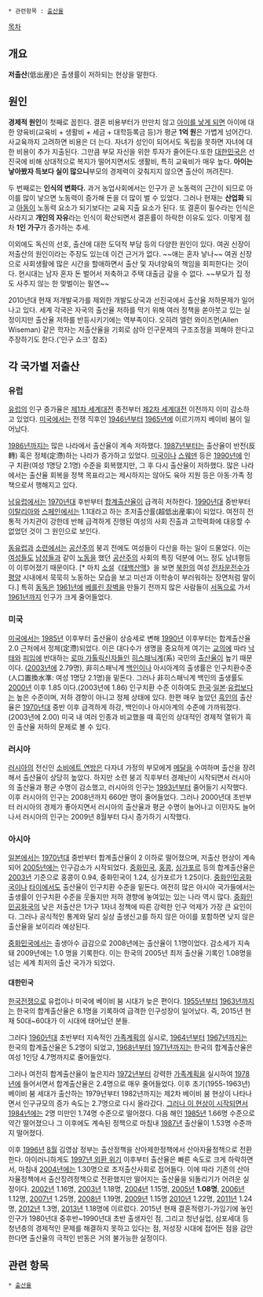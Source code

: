  * 관련항목 : [[출산율]]

[[목차]]

== 개요 ==

'''저출산'''(低出産)은 출생률이 저하되는 현상을 말한다.

== 원인 ==
'''경제적 원인'''이 첫째로 꼽힌다. 결혼 비용부터가 만만치 않고 [[출산|아이를 낳게 되면]] 아이에 대한 양육비(교육비 + 생활비 + 세금 + 대학등록금 등)가 평균 '''1억 원'''은 가볍게 넘어간다. 사교육까지 고려하면 비용은 더 는다. 자녀가 성인이 되어서도 독립을 못하면 자녀에 대한 비용이 추가 지출된다. 그만큼 부모 자신을 위한 투자가 줄어든다.또한 [[대한민국]]은 선진국에 비해 상대적으로 복지가 떨어지면서도 생활비, 특히 교육비가 매우 높다. '''아이는 낳아봤자 득보다 실이 많으니'''부모의 경제력이 갖춰지지 않으면 출산이 꺼려진다.

두 번째로는 '''인식의 변화다.''' 과거 농업사회에서는 인구가 곧 노동력의 근간이 되므로 아이를 많이 낳으면 노동력이 증가해 돈을 더 많이 벌 수 있었다. 그러나 현재는 '''산업화''' 되고 [[아동]]이 노동력 요소가 되기보다는 교육 지출 요소가 된다. 또 결혼이 필수라는 인식은 사라지고 '''개인의 자유'''라는 인식이 확산되면서 결혼률이 하락한 이유도 있다. 이렇게 점차 '''1인 가구'''가 증가하는 추세.

이외에도 독신의 선호, 출산에 대한 도덕적 부담 등의 다양한 원인이 있다. 여권 신장이 저출산의 원인이라는 주장도 있는데 이건 근거가 없다. ~~애는 혼자 낳나~~ 여권 신장으로 사회생활에 많은 시간을 할애하면서 출산 및 자녀양육의 책임을 회피한다는 것이다. 현시대는 남자 혼자 돈 벌어서 저축하고 주택 대출금 갚을 수 없다. ~~부모가 집 정도 사주지 않는 한 맞벌이는 필연~~

2010년대 현재 저개발국가를 제외한 개발도상국과 선진국에서 출산율 저하문제가 일어나고 있다. 세계 각국은 자국의 출산율 저하를 막기 위해 여러 정책을 쏟아붓고 있는 실정이지만 출산율 저하를 반등시키기에는 역부족이다. 오히려 앨런 와이즈먼(Allen Wiseman) 같은 학자는 저출산율을 기회로 삼아 인구문제의 구조조정을 꾀해야 한다고 주장하기도 한다.('인구 쇼크' 참조)

== 각 국가별 저출산 ==
=== 유럽 ===
[[유럽]]의 인구 증가율은 [[제1차 세계대전]] 종전부터 [[제2차 세계대전]] 이전까지 이미 감소하고 있었다. [[미국]]에서는 전쟁 직후인 [[1946년]]부터 [[1965년]]에 이르기까지 베이비 붐이 일어났다.

[[1986년]]까지는 많은 나라에서 출산율이 계속 저하했다. [[1987년]]부터는 출산율이 반전(反轉) 혹은 정체(定滯)하는 나라가 증가하고 있었다. [[미국]]이나 [[스웨덴]] 등은 [[1990년]]에 인구 치환(여성 1명당 2.1명) 수준을 회복했지만, 그 후 다시 출산율이 저하했다. 많은 나라에서는 출산율 회복을 정책 목표라고는 제시하지는 않아도 육아 지원 등은 아동·가족 정책으로서 행해지고 있다.

[[남유럽]]에서는 [[1970년대]] 후반부터 [[합계출산율]]이 급격히 저하한다. [[1990년대]] 중반부터 [[이탈리아]]와 [[스페인]]에서는 1.1대라고 하는 초저출산률(超低出産率)이 되었다. 여전히 전통적 가치관이 강한데 반해 급격하게 진행된 여성의 사회 진출과 고학력화에 대응할 수 없었던 것이 그 원인으로 보인다. 

[[동유럽]]과 [[소련]]에서는 [[공산주의]] 붕괴 전에도 여성들이 다산을 하는 일이 드물었다. 이는 [[여성]]들도 [[남성]]들과 같이 [[노동]]을 했던 [[공산주의]] 사회의 특징 덕분에 어느 정도 남녀평등이 이루어졌기 때문이다. [* 마치 [[소설]]《[[태백산맥]]》을 보면 [[북한]]의 여성 [[전차]]운전수가 [[평양]] 시내에서 묵묵히 노동하는 모습을 보고 미선과 이학송이 부러워하는 장면처럼 말이다.] 특히 [[동독]]은 [[1961년]]에 [[베를린 장벽]]을 만들기 전까지 많은 사람들이 [[서독]]으로 가서 [[1961년]]까지 인구가 크게 줄어들었다. 

=== 미국 ===
[[미국]]에서는 [[1985년]] 이후부터 출산율이 상승세로 변해 [[1990년]] 이후부터는 합계출산율 2.0 근처에서 정체(定滯)되었다. 이은 대다수가 생명을 중요하게 여기는 [[교의]]에 따라 [[낙태]]와 [[피임]]에 반대하는 [[로마 가톨릭]]신자들인 [[히스패닉]]계(系) 국민의 [[출산]]율이 높기 때문이다. ([[2003년]]에 2.79명), 非히스패닉계 [[백인]]이나 아시아계의 출생률은 인구치환수준(人口置換水準: 여성 1명당 2.1명)을 밑돈다. 그러나 非히스패닉계 백인의 출생률도 [[2000년]] 이후 1.85 이다.(2003년에 1.86) 인구치환 수준 이하여도 [[한국]]·[[일본]]·[[유럽]]보다는 높은 수준이며, 저하 경향이 아니고 정체 상태에 있다. 한편 매우 높았던 [[흑인]]의 출산율은 [[1970년대]] 중반 이후 급격하게 하강, 백인이나 아시아계의 수준에 가까워졌다. (2003년에 2.00) 미국 내 여러 인종과 비교했을 때 흑인의 상대적인 경제적 열위가 흑인 출산율 저하의 문제로 볼 수 있다.

=== 러시아 ===
[[러시아]]의 전신인 [[소비에트 연방]]은 다자녀 가정의 부모에게 [[메달]]을 수여하며 출산을 장려해서 출산율이 상당히 높았다. 하지만 소련 붕괴 직후부터 경제난이 시작되면서 러시아의 출산율과 평균 수명이 감소했고, 러시아의 인구는 [[1993년]]부터 줄어들기 시작했다. 이후 러시아의 인구는 2008년까지 660만 명이 줄어들었다. 그러나 2000년대 초반부터 러시아의 경제가 좋아지면서 러시아의 출산율과 평균 수명이 늘어나고 이민자도 늘어나서 러시아의 인구는 2009년 8월부터 다시 증가하기 시작했다.

=== 아시아 ===
[[일본]]에서는 [[1970년대]] 중반부터 합계출산율이 2 이하로 떨어졌으며, 저출산 현상이 계속되어 [[2005년]]에는 인구감소가 시작되었다. [[중화민국]], [[홍콩]], [[싱가포르]] 등의 합계출산율은 [[2003년]] 기준으로 홍콩이 0.94, 중화민국이 1.24, 싱가포르가 1.25이다. [[중화인민공화국]]이나 [[타이]]에서도 출산율이 인구치환 수준을 밑돈다. 여전히 많은 아시아 국가들에서는 출생률이 인구치환 수준을 웃돌지만 저하 경향에 놓여있는 있는 나라 역시 많다. [[중화인민공화국]]의 낮은 저출산은 1가구 1자녀 정책에 따른 강력한 인구 억제가 가장 큰 요인이다. 그러나 공식적인 통계와 달리 실상 출생신고를 하지 않은 아이를 포함하면 낮지 않은 출산율을 보이리라 예상된다.

[[중화민국]]에서는 출생아수 급감으로 2008년에는 출산율이 1.1명이었다. 감소세가 지속 돼 2009년에는 1.0 명을 기록한다. 이는 한국의 2005년 최저 출산율 기록인 1.08명을 넘는 세계 최저의 출산 국가가 되었다.

==== 대한민국 ====
[[한국전쟁]]으로 유럽이나 미국에 베이비 붐 시대가 늦은 편이다. [[1955년]]부터 [[1963년]]까지는 한국의 합계출산율은 6.1명을 기록하여 급격한 인구성장이 일어났다. 즉, 2015년 현재 50대~60대가 이 시대에 태어났던 분들.

그러다 [[1960년대]] 초반부터 지속적인 [[가족계획]]의 실시로, [[1964년]]부터 [[1967년]]까지는 한국의 합계출산율은 5.2명이 되었고, [[1968년]]부터 [[1971년]]까지는 한국의 합계출산율은 여성 1인당 4.7명까지로 줄어들었다.

그러나 여전히 합계출산율이 높은지라 [[1972년]]부터 강력한 [[가족계획]]을 실시하여 [[1978년]]에 들어서면서 합계출산율은 2.4명으로 매우 줄어들었다. 이후 초기(1955-1963년) 베이비 붐 세대가 출산하는 1979년부터 1982년까지는 제2차 베이비 붐 현상이 나타나면서 인구규모의 증가 속도는 2.7명으로 다시 올라갔다. [[1980년대의 저출산 경향|그러나 이 현상이 시작되면서]] [[1984년]]에는 2명 미만인 1.74명 수준으로 떨어졌다. 다음 해인 [[1985년]] 1.66명 수준으로 약간 떨어졌으나 그 이후에도 계속된 정책으로 마침내 [[1987년]] 출산율이 1.53명 수준까지 떨어졌다.

이후 [[1996년]] [[8월]] 김영삼 정부는 출산정책을 산아제한정책에서 산아자율정책으로 전환한다. 아이러니하게도 [[1997년 외환 위기]] 이후부터 출산율은 빠른 속도로 크게 하락하면서, 마침내 [[2004년]]에는 1.30명으로 초저출산사회로 접어들다. 이에 따라 기존의 산아자율정책에서 출산장려정책으로 전환했지만 떨어지는 출산율을 되돌리기가 어려운 실정이다. [[2002년]] 1.16명, [[2003년]] 1.18명, [[2004년]] 1.15명, [[2005년]] '''1.08명''', [[2006년]] 1.12명, [[2007년]] 1.25명, [[2008년]] 1.19명, [[2009년]] 1.15명 [[2010년]] 1.22명, [[2011년]] 1.24명, [[2012년]] 1.3명, [[2013년]] 1.18명에 이르렀다. 2015년 현재 결혼적령기-가임기에 놓인 인구가 1980년대 중후반~1990년대 초반 출생자인 점, 그리고 청년실업, 삼포세대 등 청년층의 경제적인 문제를 해결하지 못하고 있다는 점, 저성장 시대에 접어든 점을 감안한다면 출산율의 극적인 반동은 거의 불가능한 실정이다. 

== 관련 항목 ==

 * [[출산율]]
